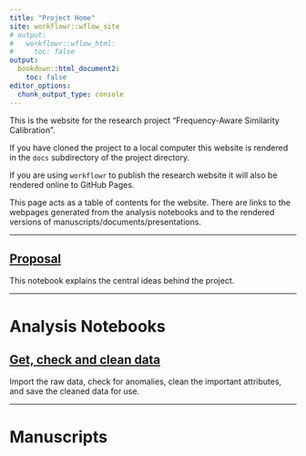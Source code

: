 ```yaml
---
title: "Project Home"
site: workflowr::wflow_site
# output:
#   workflowr::wflow_html:
#     toc: false
output:
  bookdown::html_document2:
    toc: false
editor_options:
  chunk_output_type: console
---
```


This is the website for the research project "Frequency-Aware Similarity Calibration".

If you have cloned the project to a local computer
this website is rendered in the `docs` subdirectory of the project directory.

If you are using `workflowr` to publish the research website
it will also be rendered online to GitHub Pages.

This page acts as a table of contents for the website.
There are links to the webpages generated from the analysis notebooks
and to the rendered versions of manuscripts/documents/presentations.

---

## [Proposal](proposal.html) {-}  
   This notebook explains the central ideas behind the project.

---

# Analysis Notebooks {-}

## [Get, check and clean data](01_get_check_data.html) {-}  
   Import the raw data, check for anomalies, clean the important attributes, and save the cleaned data for use.


---

# Manuscripts {-}

